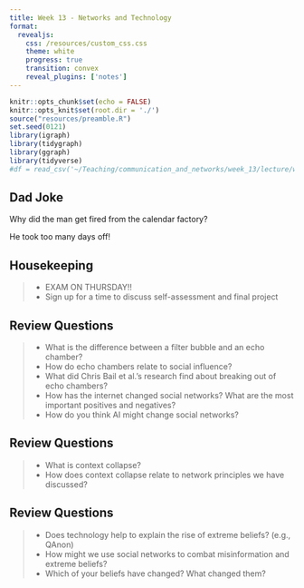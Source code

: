 ```yaml
---
title: Week 13 - Networks and Technology
format: 
  revealjs:
    css: /resources/custom_css.css
    theme: white
    progress: true
    transition: convex
    reveal_plugins: ['notes']
---
```


```r
knitr::opts_chunk$set(echo = FALSE)
knitr::opts_knit$set(root.dir = './')
source("resources/preamble.R")
set.seed(0121)
library(igraph)
library(tidygraph)
library(ggraph)
library(tidyverse)
#df = read_csv('~/Teaching/communication_and_networks/week_13/lecture/wisdom_of_crowds_activity.csv')
```

## Dad Joke

Why did the man get fired from the calendar factory?

<p class='fragment'>
He took too many days off!
</p>

## Housekeeping

> - EXAM ON THURSDAY!!
> - Sign up for a time to discuss self-assessment and final project

## Review Questions

> - What is the difference between a filter bubble and an echo chamber?
> - How do echo chambers relate to social influence?
> - What did Chris Bail et al.'s research find about breaking out of echo chambers?
> - How has the internet changed social networks? What are the most important positives and negatives?
> - How do you think AI might change social networks?

## Review Questions

> - What is context collapse?
> - How does context collapse relate to network principles we have discussed?

## Review Questions

> - Does technology help to explain the rise of extreme beliefs? (e.g., QAnon)
> - How might we use social networks to combat misinformation and extreme beliefs?
> - Which of your beliefs have changed? What changed them?

<!--
## Wisdom and Madness of Crowds

## Questions

> - What is the "majority illusion"?
> - How does the majority illusion relate to the friendship paradox?
> - Majority illusion from Nicky Case activity?

## Discussion Questions

## Housekeeping

> - Exam is due on Thursday before class
> - Under quizzes on Brightspace
> - Remember, it will give you new random questions if you come back
> - For the R question, turn in what you get even if you don't get the whole thing right
> - Wisdom or Madness of Crowds on Thursday
> - Apologies about schedule confusion!!!
> - No class on Tuesday - discussion on Discord
>   - Try to be online during class time


## Upcoming Assignments

> - R Lab 8 - November 28
> - Final project rough draft (December 1)
> - Peer feedback (Due December 6)

## Review Questions

> - What is "collective behavior"?
> - What does collective behavior have to do with networks?

-->